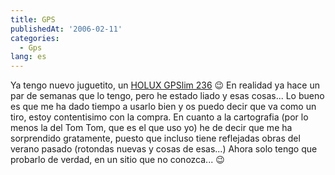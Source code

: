 ```yaml
---
title: GPS
publishedAt: '2006-02-11'
categories:
  - Gps
lang: es
---
```


Ya tengo nuevo juguetito, un [HOLUX GPSlim 236](http://www.holux.com/product/search.htm?filename=gpsreceiver_bluetooth_gpslim236.htm&target=gpsreceiver00&level=grandsonson) 😉 En realidad ya hace un par de semanas que lo tengo, pero he estado liado y esas cosas... Lo bueno es que me ha dado tiempo a usarlo bien y os puedo decir que va como un tiro, estoy contentisimo con la compra. En cuanto a la cartografia (por lo menos la del Tom Tom, que es el que uso yo) he de decir que me ha sorprendido gratamente, puesto que incluso tiene reflejadas obras del verano pasado (rotondas nuevas y cosas de esas...) Ahora solo tengo que probarlo de verdad, en un sitio que no conozca... 😉
